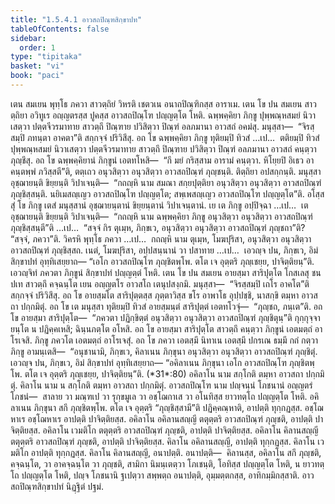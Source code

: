 ```yaml
---
title: "1.5.4.1 อาวสถปิณฺฑสิกฺขาปท"
tableOfContents: false
sidebar:
  order: 1
type: "tipitaka"
basket: "vi"
book: "paci"
---
```



<DynamicBreadcrumb />

<Division number="203" book="paci">

<Paragraph number="664" book="paci">
เตน สมเยน พุทฺโธ ภควา สาวตฺถิยํ วิหรติ เชตวเน อนาถปิณฺฑิกสฺส อาราเม. เตน โข ปน สมเยน สาวตฺถิยา อวิทูเร อญฺญตรสฺส ปูคสฺส อาวสถปิณฺโฑ ปญฺญตฺโต โหติ. ฉพฺพคฺคิยา ภิกฺขู ปุพฺพณฺหสมยํ นิวาเสตฺวา ปตฺตจีวรมาทาย สาวตฺถึ ปิณฺฑาย ปวิสิตฺวา ปิณฺฑํ อลภมานา อาวสถํ อคมํสุ. มนุสฺสา—  “จิรสฺสมฺปิ ภทนฺตา อาคตา”ติ สกฺกจฺจํ ปริวิสึสุ. อถ โข ฉพฺพคฺคิยา ภิกฺขู ทุติยมฺปิ ทิวสํ …เป…  ตติยมฺปิ ทิวสํ ปุพฺพณฺหสมยํ นิวาเสตฺวา ปตฺตจีวรมาทาย สาวตฺถึ ปิณฺฑาย ปวิสิตฺวา ปิณฺฑํ อลภมานา อาวสถํ คนฺตฺวา ภุญฺชึสุ. อถ โข ฉพฺพคฺคิยานํ ภิกฺขูนํ เอตทโหสิ—  “กึ มยํ กริสฺสาม อารามํ คนฺตฺวา. หิโยฺยปิ อิเธว อาคนฺตพฺพํ ภวิสฺสตี”ติ, ตตฺเถว อนุวสิตฺวา อนุวสิตฺวา อาวสถปิณฺฑํ ภุญฺชนฺติ. ติตฺถิยา อปสกฺกนฺติ. มนุสฺสา อุชฺฌายนฺติ ขิยฺยนฺติ วิปาเจนฺติ—  “กถญฺหิ นาม สมณา สกฺยปุตฺติยา อนุวสิตฺวา อนุวสิตฺวา อาวสถปิณฺฑํ ภุญฺชิสฺสนฺติ. นยิเมสญฺเญว อาวสถปิณฺโฑ ปญฺญตฺโต; สพฺเพสญฺเญว อาวสถปิณฺโฑ ปญฺญตฺโต”ติ.
</Paragraph>

<Paragraph number="665" book="paci">
อโสฺสสุํ โข ภิกฺขู เตสํ มนุสฺสานํ อุชฺฌายนฺตานํ ขิยฺยนฺตานํ วิปาเจนฺตานํ. เย เต ภิกฺขู อปฺปิจฺฉา …เป…  เต อุชฺฌายนฺติ ขิยฺยนฺติ วิปาเจนฺติ—  “กถญฺหิ นาม ฉพฺพคฺคิยา ภิกฺขู อนุวสิตฺวา อนุวสิตฺวา อาวสถปิณฺฑํ ภุญฺชิสฺสนฺตี”ติ …เป…  “สจฺจํ กิร ตุเมฺห, ภิกฺขเว, อนุวสิตฺวา อนุวสิตฺวา อาวสถปิณฺฑํ ภุญฺชถา”ติ? “สจฺจํ, ภควา”ติ. วิครหิ พุทฺโธ ภควา …เป…  กถญฺหิ นาม ตุเมฺห, โมฆปุริสา, อนุวสิตฺวา อนุวสิตฺวา อาวสถปิณฺฑํ ภุญฺชิสฺสถ. เนตํ, โมฆปุริสา, อปฺปสนฺนานํ วา ปสาทาย …เป…  เอวญฺจ ปน, ภิกฺขเว, อิมํ สิกฺขาปทํ อุทฺทิเสยฺยาถ—
</Paragraph>

<Paragraph number="666" book="paci">
<Emphasis>“เอโก อาวสถปิณฺโฑ ภุญฺชิตพฺโพ. ตโต เจ อุตฺตริ ภุญฺเชยฺย, ปาจิตฺติยนฺ”</Emphasis>ติ.
</Paragraph>

<Paragraph number="667" book="paci">
เอวญฺจิทํ ภควตา ภิกฺขูนํ สิกฺขาปทํ ปญฺญตฺตํ โหติ.
</Paragraph>

</Division>
<Division number="204" book="paci">

<Paragraph number="668" book="paci">
เตน โข ปน สมเยน อายสฺมา สาริปุตฺโต โกสเลสุ ชนปเท สาวตฺถึ คจฺฉนฺโต เยน อญฺญตโร อาวสโถ เตนุปสงฺกมิ. มนุสฺสา—  “จิรสฺสมฺปิ เถโร อาคโต”ติ สกฺกจฺจํ ปริวิสึสุ. อถ โข อายสฺมโต สาริปุตฺตสฺส ภุตฺตาวิสฺส ขโร อาพาโธ อุปฺปชฺชิ, นาสกฺขิ ตมฺหา อาวสถา ปกฺกมิตุํ. อถ โข เต มนุสฺสา ทุติยมฺปิ ทิวสํ อายสฺมนฺตํ สาริปุตฺตํ เอตทโวจุํ—  “ภุญฺชถ, ภนฺเต”ติ. อถ โข อายสฺมา สาริปุตฺโต—  “ภควตา ปฏิกฺขิตฺตํ อนุวสิตฺวา อนุวสิตฺวา อาวสถปิณฺฑํ ภุญฺชิตุนฺ”ติ กุกฺกุจฺจายนฺโต น ปฏิคฺคเหสิ; ฉินฺนภตฺโต อโหสิ. อถ โข อายสฺมา สาริปุตฺโต สาวตฺถึ คนฺตฺวา ภิกฺขูนํ เอตมตฺถํ อาโรเจสิ. ภิกฺขู ภควโต เอตมตฺถํ อาโรเจสุํ.
</Paragraph>

<Paragraph number="669" book="paci">
อถ โข ภควา เอตสฺมึ นิทาเน เอตสฺมึ ปกรเณ ธมฺมึ กถํ กตฺวา ภิกฺขู อามนฺเตสิ—  “อนุชานามิ, ภิกฺขเว, คิลาเนน ภิกฺขุนา อนุวสิตฺวา อนุวสิตฺวา อาวสถปิณฺฑํ ภุญฺชิตุํ. เอวญฺจ ปน, ภิกฺขเว, อิมํ สิกฺขาปทํ อุทฺทิเสยฺยาถ—
</Paragraph>

</Division>
<Division number="205" book="paci">

<Paragraph number="670" book="paci">
<Emphasis>“อคิลาเนน ภิกฺขุนา เอโก อาวสถปิณฺโฑ ภุญฺชิตพฺโพ. ตโต เจ อุตฺตริ ภุญฺเชยฺย, ปาจิตฺติยนฺ”</Emphasis>ติ. (*31*:<Emphasis>80</Emphasis>)
</Paragraph>

</Division>
<Division number="206" book="paci">

<Paragraph number="671" book="paci">
<Emphasis>อคิลาโน</Emphasis> นาม สกฺโกติ ตมฺหา อาวสถา ปกฺกมิตุํ.
</Paragraph>

<Paragraph number="672" book="paci">
<Emphasis>คิลาโน</Emphasis> นาม น สกฺโกติ ตมฺหา อาวสถา ปกฺกมิตุํ.
</Paragraph>

<Paragraph number="673" book="paci">
<Emphasis>อาวสถปิณฺโฑ</Emphasis> นาม ปญฺจนฺนํ โภชนานํ อญฺญตรํ โภชนํ—  สาลาย วา มณฺฑเป วา รุกฺขมูเล วา อชฺโฌกาเส วา อโนทิสฺส ยาวทตฺโถ ปญฺญตฺโต โหติ. อคิลาเนน ภิกฺขุนา สกึ ภุญฺชิตพฺโพ. ตโต เจ อุตฺตริ “ภุญฺชิสฺสามี”ติ ปฏิคฺคณฺหาติ, อาปตฺติ ทุกฺกฏสฺส. อชฺโฌหาเร อชฺโฌหาเร อาปตฺติ ปาจิตฺติยสฺส.
</Paragraph>

</Division>
<Division number="207" book="paci">

<Paragraph number="674" book="paci">
อคิลาโน อคิลานสญฺญี ตตุตฺตริ อาวสถปิณฺฑํ ภุญฺชติ, อาปตฺติ ปาจิตฺติยสฺส. อคิลาโน เวมติโก ตตุตฺตริ อาวสถปิณฺฑํ ภุญฺชติ, อาปตฺติ ปาจิตฺติยสฺส. อคิลาโน คิลานสญฺญี ตตุตฺตริ อาวสถปิณฺฑํ ภุญฺชติ, อาปตฺติ ปาจิตฺติยสฺส.
</Paragraph>

<Paragraph number="675" book="paci">
คิลาโน อคิลานสญฺญี, อาปตฺติ ทุกฺกฏสฺส. คิลาโน เวมติโก อาปตฺติ ทุกฺกฏสฺส. คิลาโน คิลานสญฺญี, อนาปตฺติ.
</Paragraph>

</Division>
<Division number="208" book="paci">

<Paragraph number="676" book="paci">
อนาปตฺติ—  คิลานสฺส, อคิลาโน สกึ ภุญฺชติ, คจฺฉนฺโต, วา อาคจฺฉนฺโต วา ภุญฺชติ, สามิกา นิมนฺเตตฺวา โภเชนฺติ, โอทิสฺส ปญฺญตฺโต โหติ, น ยาวทตฺโถ ปญฺญตฺโต โหติ, ปญฺจ โภชนานิ ฐเปตฺวา สพฺพตฺถ อนาปตฺติ, อุมฺมตฺตกสฺส, อาทิกมฺมิกสฺสาติ.

</Paragraph>
</Division>

<Paragraph number="677" type="center" book="paci">
อาวสถปิณฺฑสิกฺขาปทํ นิฏฺฐิตํ ปฐมํ.
</Paragraph>